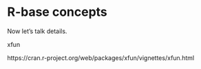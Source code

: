 # R-base concepts

Now let's talk details.

xfun

https://cran.r-project.org/web/packages/xfun/vignettes/xfun.html

